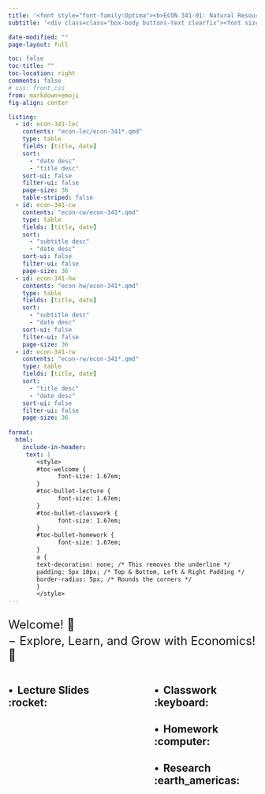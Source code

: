 ```yaml
---
title: '<font style="font-family:Optima"><b>ECON 341-01: Natural Resource Economics, Fall 2024</b></font>'
subtitle: '<div class=class="box-body buttons-text clearfix"><font size="5"><ul style="list-style-type: none;"><li><b>Instructor: Byeong-Hak Choe</b> &nbsp; <i class="fa fa-chevron-left" aria-hidden="true"></i><a href="mailto:bchoe@geneseo.edu" class="about-link" rel="" target=""><i class="bi bi-envelope"></i><span class="about-link-text"> <b>Email</b></span></a></span></a> | <a href="https://mylearning.suny.edu/d2l/home/1513939" class="about-link" rel="" target="_blank"><i class="bi bi-bootstrap"></i><span class="about-link-text"> <b>Brightspace</b></span></a> <i class="fa fa-chevron-right" aria-hidden="true"></i></li></ul></font></div>'

date-modified: ""
page-layout: full

toc: false
toc-title: ""
toc-location: right
comments: false
# css: front.css
from: markdown+emoji
fig-align: center

listing: 
  - id: econ-341-lec
    contents: "econ-lec/econ-341*.qmd"
    type: table
    fields: [title, date]
    sort: 
      - "date desc"
      - "title desc"
    sort-ui: false
    filter-ui: false
    page-size: 36
    table-striped: false
  - id: econ-341-cw
    contents: "econ-cw/econ-341*.qmd"
    type: table
    fields: [title, date]
    sort: 
      - "subtitle desc"
      - "date desc"
    sort-ui: false
    filter-ui: false
    page-size: 36
  - id: econ-341-hw
    contents: "econ-hw/econ-341*.qmd"
    type: table
    fields: [title, date]
    sort: 
      - "subtitle desc"
      - "date desc"
    sort-ui: false
    filter-ui: false
    page-size: 36
  - id: econ-341-rw
    contents: "econ-rw/econ-341*.qmd"
    type: table
    fields: [title, date]
    sort: 
      - "title desc"
      - "date desc"
    sort-ui: false
    filter-ui: false
    page-size: 36
    
format: 
  html:
    include-in-header:
     text: |
        <style>
        #toc-welcome {
              font-size: 1.67em;
        }
        #toc-bullet-lecture {
              font-size: 1.67em;
        }
        #toc-bullet-classwork {
              font-size: 1.67em;
        }
        #toc-bullet-homework {
              font-size: 1.67em;
        }
        a {
        text-decoration: none; /* This removes the underline */
        padding: 5px 10px; /* Top & Bottom, Left & Right Padding */
        border-radius: 5px; /* Rounds the corners */
        }
        </style>
---
```





<div style="display:block; margin:25px;"></div>

<font size = "5">Welcome! 👋 </font>

<div style="display:block; margin:-10px;"></div>

<font size = "5">$-$ Explore, Learn, and Grow with Economics! 🌟</font>

<div style="display:block; margin:5px;"></div>







:::: {.columns}

::: {.column width="45%"}
## $\bullet\,$ Lecture Slides :rocket:

:::{#econ-341-lec}
:::

:::

::: {.column width="10%"}

:::


::: {.column width="45%"}
## $\bullet\,$ Classwork  :keyboard:

:::{#econ-341-cw}
:::

## $\bullet\,$ Homework  :computer:

:::{#econ-341-hw}
:::

## $\bullet\,$ Research  :earth_americas:

:::{#econ-341-rw}
:::

:::

::::

